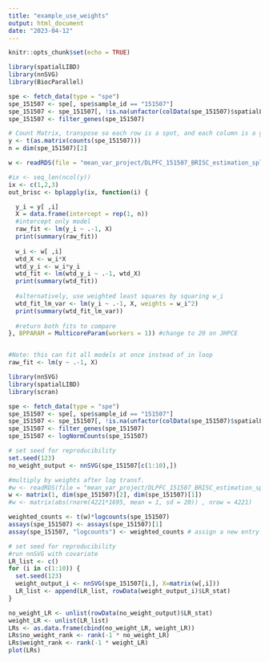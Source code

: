 ```yaml
---
title: "example_use_weights"
output: html_document
date: "2023-04-12"
---
```


```r
knitr::opts_chunk$set(echo = TRUE)
```

```r

library(spatialLIBD)
library(nnSVG)
library(BiocParallel)

spe <- fetch_data(type = "spe")
spe_151507 <- spe[, spe$sample_id == "151507"]
spe_151507 <- spe_151507[, !is.na(unfactor(colData(spe_151507)$spatialLIBD))]
spe_151507 <- filter_genes(spe_151507)

# Count Matrix, transpose so each row is a spot, and each column is a gene
y <- t(as.matrix(counts(spe_151507)))
n = dim(spe_151507)[2]

w <- readRDS(file = "mean_var_project/DLPFC_151507_BRISC_estimation_spline.rds")

#ix <- seq_len(ncol(y))
ix <- c(1,2,3)
out_brisc <- bplapply(ix, function(i) {

  y_i = y[ ,i]
  X = data.frame(intercept = rep(1, n))
  #intercept only model
  raw_fit <- lm(y_i ~ .-1, X)
  print(summary(raw_fit))
  
  w_i <- w[ ,i]
  wtd_X <- w_i*X
  wtd_y_i <- w_i*y_i
  wtd_fit <- lm(wtd_y_i ~ .-1, wtd_X)
  print(summary(wtd_fit))
  
  #alternatively, use weighted least squares by squaring w_i
  wtd_fit_lm_var <- lm(y_i ~ .-1, X, weights = w_i^2)
  print(summary(wtd_fit_lm_var))
  
  #return both fits to compare
}, BPPARAM = MulticoreParam(workers = 1)) #change to 20 on JHPCE


#Note: this can fit all models at once instead of in loop
raw_fit <- lm(y ~ .-1, X) 

```

```r
library(nnSVG)
library(spatialLIBD)
library(scran)

spe <- fetch_data(type = "spe")
spe_151507 <- spe[, spe$sample_id == "151507"]
spe_151507 <- spe_151507[, !is.na(unfactor(colData(spe_151507)$spatialLIBD))]
spe_151507 <- filter_genes(spe_151507)
spe_151507 <- logNormCounts(spe_151507)

# set seed for reproducibility
set.seed(123)
no_weight_output <- nnSVG(spe_151507[c(1:10),])

#multiply by weights after log transf.
#w <- readRDS(file = "mean_var_project/DLPFC_151507_BRISC_estimation_spline.rds")
w <- matrix(1, dim(spe_151507)[2], dim(spe_151507)[1])
#w <- matrix(abs(rnorm(4221*1695, mean = 1, sd = 20)) , nrow = 4221)

weighted_counts <- t(w)*logcounts(spe_151507)
assays(spe_151507) <- assays(spe_151507)[1]
assay(spe_151507, "logcounts") <- weighted_counts # assign a new entry to assays slot, nnSVG will use "logcounts"

# set seed for reproducibility
#run nnSVG with covariate
LR_list <- c()
for (i in c(1:10)) {
  set.seed(123)
  weight_output_i <- nnSVG(spe_151507[i,], X=matrix(w[,i]))
  LR_list <- append(LR_list, rowData(weight_output_i)$LR_stat)
}

no_weight_LR <- unlist(rowData(no_weight_output)$LR_stat)
weight_LR <- unlist(LR_list)
LRs <- as.data.frame(cbind(no_weight_LR, weight_LR))
LRs$no_weight_rank <- rank(-1 * no_weight_LR)
LRs$weight_rank <- rank(-1 * weight_LR)
plot(LRs)
```

